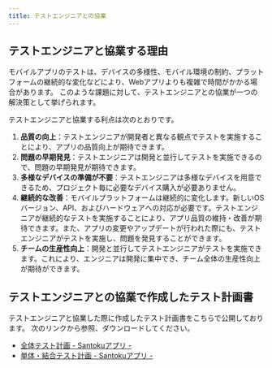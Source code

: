 ```yaml
---
title: テストエンジニアとの協業
---
```


## テストエンジニアと協業する理由

モバイルアプリのテストは、デバイスの多様性、モバイル環境の制約、プラットフォームの継続的な変化などにより、Webアプリよりも複雑で時間がかかる場合があります。
このような課題に対して、テストエンジニアとの協業が一つの解決策として挙げられます。

テストエンジニアと協業する利点は次のとおりです。

1. **品質の向上**：テストエンジニアが開発者と異なる観点でテストを実施することにより、アプリの品質向上が期待できます。
2. **問題の早期発見**：テストエンジニアは開発と並行してテストを実施できるので、問題の早期発見が期待できます。
3. **多様なデバイスの準備が不要**：テストエンジニアは多様なデバイスを用意できるため、プロジェクト毎に必要なデバイス購入が必要ありません。
4. **継続的な改善**：モバイルプラットフォームは継続的に変化します。新しいOSバージョン、API、およびハードウェアへの対応が必要です。テストエンジニアが継続的なテストを実施することにより、アプリ品質の維持・改善が期待できます。また、アプリの変更やアップデートが行われた際にも、テストエンジニアがテストを実施し、問題を発見することができます。
5. **チームの生産性向上**：開発と並行してテストエンジニアがテストを実施できます。これにより、エンジニアは開発に集中でき、チーム全体の生産性向上が期待ができます。

## テストエンジニアとの協業で作成したテスト計画書

テストエンジニアと協業した際に作成したテスト計画書をこちらで公開しております。
次のリンクから参照、ダウンロードしてください。

- [全体テスト計画 - Santokuアプリ -](https://fintan.jp/wp-content/uploads/2022/03/testing-type-catalog.xlsx)
- [単体・結合テスト計画 - Santokuアプリ -](https://fintan.jp/wp-content/uploads/2022/03/testing-type-catalog.xlsx)
